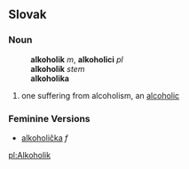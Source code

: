 ==Slovak==
===Noun===
:'''alkoholik''' ''m'', '''alkoholici''' ''pl''
:'''alkoholik''' ''stem''
:'''alkoholika''' ''{{gensg}}''
:{{decpat}} {{chlap}}
# one suffering from alcoholism, an [[alcoholic]]
===Feminine Versions===
* [[alkoholička]] ''f''

[[pl:Alkoholik]]